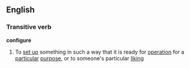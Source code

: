 ==English==
===Transitive verb===
'''configure'''
# To [[set up]] something in such a way that it is ready for [[operation]] for a [[particular]] [[purpose]], or to someone's particular [[liking]]